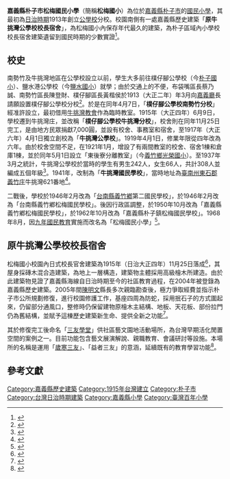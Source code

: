 {{primarysources|time=2017-01-24T08:22:29+00:00}}
{{coord|23.411026|N|120.250833|E|scale:1000|display=title}}
{{Tw monument
|name= 牛挑灣公學校校長宿舍
|image=原牛挑灣公學校校長宿舍.jpg
|imagename= 牛挑灣藝文園地--三友學堂
|formalname=牛挑灣公學校校長宿舍
|level=歷史建築
|time= 1915年(大正4年)
|date=2014年(民國103年)5月13日
|location= 嘉義縣朴子市松華里345號
|reg_url = https://nchdb.boch.gov.tw/assets/overview/historicalBuilding/20140513000001
}}
'''嘉義縣朴子市松梅國民小學'''（簡稱'''松梅國小'''）為位於[[嘉義縣|嘉義縣]][[朴子市|朴子市]]的[[國民小學|國民小學]]，其最初為[[台灣日治時期|日治時期]]1913年創立[[公學校|公學校]]分校。校園南側有一處嘉義縣歷史建築「'''原牛挑灣公學校校長宿舍'''」，為松梅國小內保存年代最久的建築，為朴子區域內小學校校長宿舍建築遺留到國民時期的少數實證<ref>{{Cite web|title=歷史建築-原牛挑灣公學校校長宿舍|url=http://www.tbocc.gov.tw/ModuleMsg/News_Detail2.aspx?id=1825&page=2&SearchString_Data=&SearchPagSize_Data=10&SearchDisplay=close&SelectData_KeyWord=all&NewsClassID=39&lang=tw|accessdate=2017-01-24|author=嘉義縣文化觀光局|date=2015-07-20|publisher=|archive-url=https://web.archive.org/web/20190516162200/https://www.tbocc.gov.tw/ModuleMsg/News_Detail2.aspx?id=1825&page=2&SearchString_Data=&SearchPagSize_Data=10&SearchDisplay=close&SelectData_KeyWord=all&NewsClassID=39&lang=tw|archive-date=2019-05-16|dead-url=no}}</ref>。

== 校史 ==
南勢竹及牛挑灣地區在公學校設立以前，學生大多前往樸仔腳公學校（今[[朴子國小舊禮堂|朴子國小]]）、鹽水港公學校（今[[臺南市鹽水區鹽水國民小學|鹽水國小]]）就學；由於交通上的不便，布袋嘴區長蔡乃誠、南勢竹區長陳登財、樸仔腳區長黃楷侯於1913（大正二年）年3月向[[嘉義廳|嘉義廳]]長請願設置樸仔腳公學校分校<ref>{{Cite web|title=公學校設立區域變更認可及南勢竹分校設立認可（布袋嘴區長外）|url=https://onlinearchives.th.gov.tw/index.php?act=Display/image/694527A=q0Tja#|date=1913|publisher=國史館臺灣文獻館}}</ref>。於是在同年4月7日，「'''樸仔腳公學校南勢竹分校'''」經准許設立，最初借用[[牛挑灣教會|牛挑灣教會]]作為臨時教室。1915年（大正四年）6月9日， 學校遷到牛挑灣庄，並改稱「'''樸仔腳公學校牛挑灣分校'''」，校舍則在同年11月25日完工，是由地方民眾捐獻7,000圓，並設有校舍、事務室和宿舍，至1917年（大正六年）4月1日獨立創校為「'''牛挑灣公學校'''」。1919年4月1日，修業年限從四年改為六年。由於校舍空間不足，在1921年1月，增設了有兩間教室的校舍、宿舍1棟和倉庫1棟，並於同年5月1日設立「東後寮分離教室」（今[[嘉義縣義竹鄉光榮國民小學|義竹鄉光榮國小]]）。至1937年3月之統計，牛挑灣公學校於當時的學生有男生242人，女生66人，共計308人並編成五個年級<ref>{{Cite book|title=臺南州教育誌|last=柯|first=萬榮|publisher=昭和新報臺南支局|year=1937}}</ref>。1941年，改制為「'''牛挑灣國民學校'''」，當時地址為[[臺南州|臺南州]][[東石郡|東石郡]][[義竹庄|義竹庄]]牛挑灣621番地<ref>{{Cite news|title=臺南州告示第370號|work=臺南州報|date=1941-04-01}}</ref>。

二戰後，學校於1946年2月改為「[[台南縣|台南縣]][[義竹鄉|義竹鄕]]第二國民學校」，於1946年2月改為「台南縣義竹鄕松梅國民學校」。後因行政區調整，於1950年10月改為「嘉義縣義竹鄕松梅國民學校」，於1962年10月改為「嘉義縣朴子鎮松梅國民學校」。1968年8月，因[[九年國民教育|九年國民教育]]實施而改名為「松梅國民小學」<ref>{{Cite web|title=學校沿革|url=https://www.smps.cyc.edu.tw/modules/tadnews/index.php?nsn=1597|publisher=嘉義縣朴子市松梅國小|access-date=2021-09-26|archive-date=2021-09-26|archive-url=https://web.archive.org/web/20210926045709/https://www.smps.cyc.edu.tw/modules/tadnews/index.php?nsn=1597|dead-url=no}}</ref>。

== 原牛挑灣公學校校長宿舍 ==
松梅國小校園內日式校長官舍建築為1915年（日治大正四年）11月25日落成<ref>{{Cite web|title=嘉義縣朴子市松梅國民小學─學校沿革|url=http://www.smps.cyc.edu.tw/modules/tadnews/index.php?nsn=1597|accessdate=2017-01-24|author=嘉義縣朴子市松梅國民小學|date=2015-10-05|publisher=|archive-url=https://web.archive.org/web/20200216103907/http://www.smps.cyc.edu.tw/modules/tadnews/index.php?nsn=1597|archive-date=2020-02-16|dead-url=no}}</ref>，其屋身採磚木混合造建築，為地上一層構造，建築物主體採用高級檜木所建造。由於此建築物見證了嘉義縣海線自日治時期至今的社區教育過程，在2004年被登錄為嘉義縣歷史建築。2005年間[[陳明文|陳明文]]縣長多次親臨勘查後，極力爭取經費並指示朴子市公所規劃修復，進行校園修護工作，基座四周為防蛇，採用抿石子的方式圍起來，仍留部分通風口，整修時仍保留建物原檜木主結構、地板、天花板、部份拉門仍為舊結構，並賦予這棟歷史建築新生命、提供全新之功能<ref>{{Cite web|title=國家文化資產資料庫─原牛挑灣公學校校長宿舍|url=https://nchdb.boch.gov.tw/web/cultureassets/Building/info_upt.aspx?p0=8462|accessdate=2017-01-24|author=|date=|publisher=|archive-url=https://web.archive.org/web/20190515160348/https://nchdb.boch.gov.tw/web/cultureassets/Building/info_upt.aspx?p0=8462|archive-date=2019-05-15|dead-url=no}}</ref>。

其於修復完工後命名「[[三友學堂|三友學堂]]」供社區藝文園地活動場所，為台灣早期活化閒置空間的案例之一。目前功能包含藝文展演解說、親職教育、會議研討等設施。本場所的名稱是運用「[[岁寒三友|歲寒三友]]」、「益者三友」的意涵，延續既有的教育學習功能<ref>{{Cite news|url=http://www.epochtimes.com/b5/7/3/23/n1655807.htm|title=嘉義縣朴子市老校長官舍蛻變為藝文園地|last=|first=|date=2007-03-23|work=大紀元|accessdate=2017-02-05|archive-date=2020-02-16|archive-url=https://web.archive.org/web/20200216103920/https://www.epochtimes.com/b5/7/3/23/n1655807.htm|dead-url=no}}</ref>。

==參考文獻==
{{reflist}}

{{嘉義縣文化資產}}
{{嘉義縣國民中小學}}
[[Category:嘉義縣歷史建築|Category:嘉義縣歷史建築]]
[[Category:1915年台灣建立|Category:1915年台灣建立]]
[[Category:朴子市|Category:朴子市]]
[[Category:台灣日治時期建築|Category:台灣日治時期建築]]
[[Category:嘉義縣小學|Category:嘉義縣小學]]
[[Category:臺灣百年小學|Category:臺灣百年小學]]